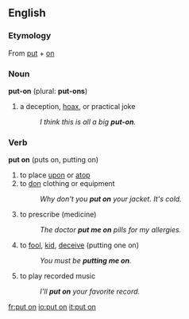 ==English==

===Etymology===
From [[put]] + [[on]]

===Noun===
'''put-on''' (plural: '''put-ons''')

# a deception, [[hoax]], or  practical joke 
#: ''I think this is all a big '''put-on'''.''

===Verb===
'''put on''' (puts on, putting on)

# to place [[upon]] or [[atop]]
# to [[don]] clothing or equipment
#: ''Why don't you '''put on''' your jacket. It's cold.''
# to prescribe (medicine)
#: ''The doctor '''put me on''' pills for my allergies.''
# to [[fool]], [[kid]], [[deceive]] (putting one on)
#:''You must be '''putting me on'''.''
# to play recorded music
#: ''I'll '''put on''' your favorite record.''

[[fr:put on]]
[[io:put on]]
[[it:put on]]